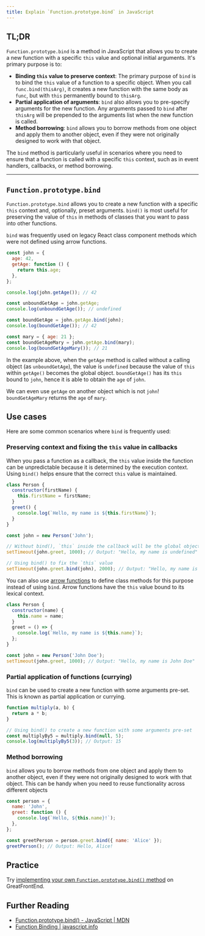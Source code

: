 ```yaml
---
title: Explain `Function.prototype.bind` in JavaScript
---
```


## TL;DR

`Function.prototype.bind` is a method in JavaScript that allows you to create a new function with a specific `this` value and optional initial arguments. It's primary purpose is to:

- **Binding `this` value to preserve context**: The primary purpose of `bind` is to bind the `this` value of a function to a specific object. When you call `func.bind(thisArg)`, it creates a new function with the same body as `func`, but with `this` permanently bound to `thisArg`.
- **Partial application of arguments**: `bind` also allows you to pre-specify arguments for the new function. Any arguments passed to `bind` after `thisArg` will be prepended to the arguments list when the new function is called.
- **Method borrowing**: `bind` allows you to borrow methods from one object and apply them to another object, even if they were not originally designed to work with that object.

The `bind` method is particularly useful in scenarios where you need to ensure that a function is called with a specific `this` context, such as in event handlers, callbacks, or method borrowing.

---

## `Function.prototype.bind`

`Function.prototype.bind` allows you to create a new function with a specific `this` context and, optionally, preset arguments. `bind()` is most useful for preserving the value of `this` in methods of classes that you want to pass into other functions.

`bind` was frequently used on legacy React class component methods which were not defined using arrow functions.

```js live
const john = {
  age: 42,
  getAge: function () {
    return this.age;
  },
};

console.log(john.getAge()); // 42

const unboundGetAge = john.getAge;
console.log(unboundGetAge()); // undefined

const boundGetAge = john.getAge.bind(john);
console.log(boundGetAge()); // 42

const mary = { age: 21 };
const boundGetAgeMary = john.getAge.bind(mary);
console.log(boundGetAgeMary()); // 21
```

In the example above, when the `getAge` method is called without a calling object (as `unboundGetAge`), the value is `undefined` because the value of `this` within `getAge()` becomes the global object. `boundGetAge()` has its `this` bound to `john`, hence it is able to obtain the `age` of `john`.

We can even use `getAge` on another object which is not `john`! `boundGetAgeMary` returns the `age` of `mary`.

## Use cases

Here are some common scenarios where `bind` is frequently used:

### Preserving context and fixing the `this` value in callbacks

When you pass a function as a callback, the `this` value inside the function can be unpredictable because it is determined by the execution context. Using `bind()` helps ensure that the correct `this` value is maintained.

```js live
class Person {
  constructor(firstName) {
    this.firstName = firstName;
  }
  greet() {
    console.log(`Hello, my name is ${this.firstName}`);
  }
}

const john = new Person('John');

// Without bind(), `this` inside the callback will be the global object
setTimeout(john.greet, 1000); // Output: "Hello, my name is undefined"

// Using bind() to fix the `this` value
setTimeout(john.greet.bind(john), 2000); // Output: "Hello, my name is John"
```

You can also use [arrow functions](https://developer.mozilla.org/en-US/docs/Web/JavaScript/Reference/Functions/Arrow_functions) to define class methods for this purpose instead of using `bind`. Arrow functions have the `this` value bound to its lexical context.

```js live
class Person {
  constructor(name) {
    this.name = name;
  }
  greet = () => {
    console.log(`Hello, my name is ${this.name}`);
  };
}

const john = new Person('John Doe');
setTimeout(john.greet, 1000); // Output: "Hello, my name is John Doe"
```

### Partial application of functions (currying)

`bind` can be used to create a new function with some arguments pre-set. This is known as partial application or currying.

```js live
function multiply(a, b) {
  return a * b;
}

// Using bind() to create a new function with some arguments pre-set
const multiplyBy5 = multiply.bind(null, 5);
console.log(multiplyBy5(3)); // Output: 15
```

### Method borrowing

`bind` allows you to borrow methods from one object and apply them to another object, even if they were not originally designed to work with that object. This can be handy when you need to reuse functionality across different objects

```js live
const person = {
  name: 'John',
  greet: function () {
    console.log(`Hello, ${this.name}!`);
  },
};

const greetPerson = person.greet.bind({ name: 'Alice' });
greetPerson(); // Output: Hello, Alice!
```

## Practice

Try [implementing your own `Function.prototype.bind()` method](/questions/javascript/function-bind) on GreatFrontEnd.

## Further Reading

- [Function.prototype.bind() - JavaScript | MDN](https://developer.mozilla.org/en/docs/Web/JavaScript/Reference/Global_objects/Function/bind)
- [Function Binding | javascript.info](https://javascript.info/bind)

